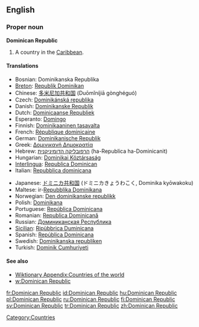 ==English==
{{wikipedia}}

===Proper noun===
'''Dominican Republic'''

# A country in the [[Caribbean]].

====Translations====
{{top}}
* Bosnian: Dominikanska Republika {{f}}
* [[Breton]]: [[Republik Dominikan]]
* Chinese: [[多米尼加共和国]] (Duōmǐníjiā gònghéguó)
* Czech: [[Dominikánská republika]] {{f}}
* Danish: [[Dominikanske Republik]]
* Dutch: [[Dominicaanse Republiek]]
* Esperanto: [[Domingo]]
* Finnish: [[Dominikaaninen tasavalta]]
* French: [[République dominicaine]]
* German: [[Dominikanische Republik]]
* Greek: [[Δομινικανή Δημοκρατία]]
* Hebrew: [[הרפובליקה הדומיניקנית]] (ha-Republica ha-Dominicanit)
* Hungarian: [[Dominikai Köztársaság]]
* [[Interlingua]]: [[Republica Dominican]]
* Italian: [[Repubblica dominicana]]
{{mid}}
* Japanese: [[ドミニカ共和国]] (ドミニカきょうわこく, Dominika kyōwakoku)
* Maltese: ir-[[Repubblika Dominikana]]
* Norwegian: [[Den dominikanske republikk]]
* Polish: [[Dominikana]]
* Portuguese: [[República Dominicana]]
* Romanian: [[Republica Dominicană]]
* Russian: [[Доминиканская Республика]]
* [[Sicilian]]: [[Ripùbbrica Duminicana]] {{f}}
* Spanish: [[República Dominicana]]
* Swedish: [[Dominikanska republiken]]
* Turkish: [[Dominik Cumhuriyeti]]
{{bottom}}

====See also====
* [[Wiktionary Appendix:Countries of the world]]
* [[w:Dominican Republic]]

[[Category:Countries]]

[[fr:Dominican Republic]]
[[id:Dominican Republic]]
[[hu:Dominican Republic]]
[[pl:Dominican Republic]]
[[ru:Dominican Republic]]
[[fi:Dominican Republic]]
[[sv:Dominican Republic]]
[[tr:Dominican Republic]]
[[zh:Dominican Republic]]